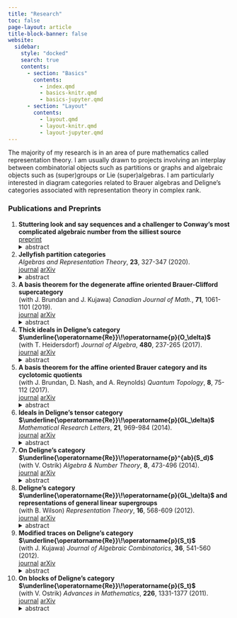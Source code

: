 ```yaml
---
title: "Research"
toc: false
page-layout: article
title-block-banner: false
website:
  sidebar:
    style: "docked"
    search: true
    contents:
      - section: "Basics"
        contents:
          - index.qmd
          - basics-knitr.qmd
          - basics-jupyter.qmd
      - section: "Layout"
        contents:
          - layout.qmd
          - layout-knitr.qmd
          - layout-jupyter.qmd
---
```


The majority of my research is in an area of pure mathematics called representation theory. I am usually  drawn to projects involving an interplay between combinatorial objects such as partitions or graphs and algebraic objects such as (super)groups or Lie (super)algebras. I am particularly interested in diagram categories related to Brauer algebras and Deligne's categories associated with representation theory in complex rank.

### Publications and Preprints

1. **Stuttering look and say sequences and a challenger to Conway's most complicated algebraic number from the silliest source**
<br>
<a class="btn btn-outline-primary btn-sm" href="https://arxiv.org/abs/2206.11991" role="button">preprint</a>
<details>
	<summary>abstract</summary>
	We introduce stuttering look and say sequences and describe their chemical structure in the spirit of Conway's work on audioactive decay. We show the growth rate of a stuttering look and say sequence is an algebraic integer of degree 415.
</details>

1. **Jellyfish partition categories** 
<br>
*Algebras and Representation Theory*, **23**, 327-347 (2020).
<br>
<a class="btn btn-outline-primary btn-sm" href="https://link.springer.com/article/10.1007/s10468-018-09851-7" role="button">journal</a>
<a class="btn btn-outline-primary btn-sm" href="https://arxiv.org/abs/1612.05182" role="button">arXiv</a>
<details>
	<summary>abstract</summary>
	For each positive integer $n$, we introduce a monoidal category $\mathcal{JP}(n)$ using a generalization of partition diagrams. When the characteristic of the ground field is either 0 or at least $n$, we show $\mathcal{JP}(n)$ is monoidally equivalent to the full subcategory of $\operatorname{Rep}(A_n)$ whose objects are tensor powers of the natural $n$-dimensional permutation representation of the alternating group $A_n.$
</details>

1. **A basis theorem for the degenerate affine oriented Brauer-Clifford supercategory** 
<br>
(with J. Brundan and J. Kujawa) *Canadian Journal of Math.*, **71**, 1061-1101 (2019).
<br>
<a class="btn btn-outline-primary btn-sm" href="https://www.cambridge.org/core/journals/canadian-journal-of-mathematics/article/basis-theorem-for-the-degenerate-affine-oriented-brauerclifford-supercategory/5A69C40B569D8AD84D835007C504309F" role="button">journal</a>
<a class="btn btn-outline-primary btn-sm" href="https://arxiv.org/abs/1706.09999" role="button">arXiv</a>
<details>
	<summary>abstract</summary>
	We introduce the oriented Brauer-Clifford and degenerate affine oriented Brauer-Clifford supercategories. These are diagrammatically defined monoidal supercategories which provide combinatorial models for certain natural monoidal supercategories of supermodules and endosuperfunctors, respectively, for the Lie superalgebras of type Q. Our main results are basis theorems for these diagram supercategories. We also discuss connections and applications to the representation theory of the Lie superalgebra of type Q.
</details>

1. **Thick ideals in Deligne's category $\underline{\operatorname{Re}}\!\operatorname{p}(O_\delta)$** 
<br>
(with T. Heidersdorf) *Journal of Algebra*, **480**, 237-265 (2017).
<br>
<a class="btn btn-outline-primary btn-sm" href="https://www.sciencedirect.com/science/article/pii/S0021869317301060" role="button">journal</a>
<a class="btn btn-outline-primary btn-sm" href="https://arxiv.org/abs/1507.06728" role="button">arXiv</a> 
<details>
	<summary>abstract</summary>
	We describe indecomposable objects in Deligne's category $\underline{\operatorname{Re}}\!\operatorname{p}(O_\delta)$ and explain how to decompose their tensor products. We then classify thick ideals in $\underline{\operatorname{Re}}\!\operatorname{p}(O_\delta)$. As an application we classify the indecomposable summands of tensor powers of the standard representation of the orthosymplectic supergroup up to isomorphism.
</details>

1. **A basis theorem for the affine oriented Brauer category and its cyclotomic quotients** 
<br>
(with J. Brundan, D. Nash, and A. Reynolds) *Quantum Topology*, **8**, 75-112 (2017).
<br>
<a class="btn btn-outline-primary btn-sm" href="https://ems.press/journals/qt/issues/1360" role="button">journal</a>
<a class="btn btn-outline-primary btn-sm" href="https://arxiv.org/abs/1404.6574" role="button">arXiv</a> 
<details>
	<summary>abstract</summary>
	The affine oriented Brauer category is a monoidal category obtained from the oriented Brauer category (= the free symmetric monoidal category generated by a single object and its dual) by adjoining a polynomial generator subject to appropriate relations. In this article, we prove a basis theorem for the morphism spaces in this category, as well as for all of its cyclotomic quotients.
</details>


1. **Ideals in Deligne's tensor category $\underline{\operatorname{Re}}\!\operatorname{p}(GL_\delta)$** 
<br>
*Mathematical Research Letters*, **21**, 969-984 (2014).
<br>
<a class="btn btn-outline-primary btn-sm" href="https://www.intlpress.com/site/pub/pages/journals/items/mrl/content/vols/0021/0005/a004/index.php" role="button">journal</a>
<a class="btn btn-outline-primary btn-sm" href="https://arxiv.org/abs/1201.5669" role="button">arXiv</a> 
<details>
	<summary>abstract</summary>
	We give a classification of ideals in $\underline{\operatorname{Re}}\!\operatorname{p}(GL_\delta)$) for arbitrary $\delta.$
</details>


1. **On Deligne's category $\underline{\operatorname{Re}}\!\operatorname{p}^{ab}(S_d)$** 
<br>
(with V. Ostrik) *Algebra & Number Theory*, **8**, 473-496 (2014).
<br>
<a class="btn btn-outline-primary btn-sm" href="https://msp.org/ant/2014/8-2/p08.xhtml" role="button">journal</a>
<a class="btn btn-outline-primary btn-sm" href="https://arxiv.org/abs/1304.3491" role="button">arXiv</a> 
<details>
	<summary>abstract</summary>
	We prove a universal property of Deligne's category $\underline{\operatorname{Re}}\!\operatorname{p}^{ab}(S_d)$. Along the way, we classify tensor ideals in the category $\underline{\operatorname{Re}}\!\operatorname{p}(S_d).$
</details>


1. **Deligne's category $\underline{\operatorname{Re}}\!\operatorname{p}(GL_\delta)$ and representations of general linear supergroups** 
<br>
(with B. Wilson) *Representation Theory*, **16**, 568-609 (2012).
<br>
<a class="btn btn-outline-primary btn-sm" href="https://www.ams.org/journals/ert/2012-16-16/S1088-4165-2012-00425-3/" role="button">journal</a>
<a class="btn btn-outline-primary btn-sm" href="https://arxiv.org/abs/1108.0652" role="button">arXiv</a> 
<details>
	<summary>abstract</summary>
	We classify indecomposable summands of mixed tensor powers of the natural representation for the general linear supergroup up to isomorphism. We also give a formula for the characters of these summands in terms of composite supersymmetric Schur polynomials, and give a method for decomposing their tensor products. Along the way, we describe indecomposable objects in $\underline{\operatorname{Re}}\!\operatorname{p}(GL_\delta)$ and explain how to decompose their tensor products.
</details>


1. **Modified traces on Deligne's category $\underline{\operatorname{Re}}\!\operatorname{p}(S_t)$** 
<br>
(with J. Kujawa) *Journal of Algebraic Combinatorics*, **36**, 541-560 (2012).
<br>
<a class="btn btn-outline-primary btn-sm" href="https://link.springer.com/article/10.1007/s10801-012-0349-1" role="button">journal</a>
<a class="btn btn-outline-primary btn-sm" href="https://arxiv.org/abs/1103.2082" role="button">arXiv</a> 
<details>
	<summary>abstract</summary>
	Deligne has defined a category which interpolates among the representations of the various symmetric groups. In this paper we show Deligne’s category admits a unique nontrivial family of modified trace functions. Such modified trace functions have already proven to be interesting in both low-dimensional topology and representation theory. We also introduce a graded variant of Deligne’s category, lift the modified trace functions to the graded setting, and use them to recover the well-known invariant of framed knots known as the writhe.
</details>


1. **On blocks of Deligne's category $\underline{\operatorname{Re}}\!\operatorname{p}(S_t)$** 
<br>
(with V. Ostrik) *Advances in Mathematics*, **226**, 1331-1377 (2011).
<br>
<a class="btn btn-outline-primary btn-sm" href="https://www.sciencedirect.com/science/article/pii/S0001870810003142" role="button">journal</a>
<a class="btn btn-outline-primary btn-sm" href="https://arxiv.org/abs/0910.5695" role="button">arXiv</a> 
<details>
	<summary>abstract</summary>
	Recently P. Deligne introduced the tensor category $\underline{\operatorname{Re}}\!\operatorname{p}(S_t)$ (for $t$ not necessarily an integer) which in a certain precise sense interpolates the categories $\operatorname{Rep}(S_d)$ of representations of the symmetric groups $S_d$. In this paper we describe the blocks of Deligne's category $\underline{\operatorname{Re}}\!\operatorname{p}(S_t).$
</details>







